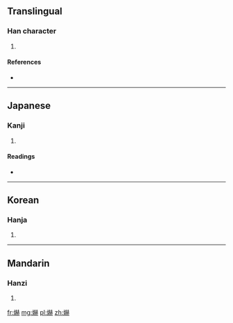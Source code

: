 ==Translingual==

===Han character===
{{Han char|rn=86|rad=火|as=14|sn=18|four=|canj=火土金金 (FGCC)}}

# {{defn|Han|sort=火14}}

====References====
* {{Han ref|kx=0686.020|dkj=19521|dj=1098.230|hdz=32242.150|uh=7200|ud=29184}}

----

==Japanese==

===Kanji===
{{ja-kanji|grade=|rs=火14}}

# {{defn|Japanese|sort=火14}}

====Readings====
* {{ja-readings|on=[[かく]] (kaku)|kun=[[あかい]] (akai), [[かがやく]] (kagayaku)}}

----

==Korean==

===Hanja===
{{ko-hanja|hangeul=혁|eumhun=|rv=hyeok|mr=hyŏk|y=hyek}}

# {{defn|Korean|sort=火14}}

----

==Mandarin==

===Hanzi===
{{cmn-hanzi|pin=[[bó]] ([[bo2]]), [[hè]] ([[he4]])|wg=po<sup>2</sup>, ho<sup>4</sup>}}

# {{defn|Mandarin|sort=火14}}

[[fr:爀]]
[[mg:爀]]
[[pl:爀]]
[[zh:爀]]